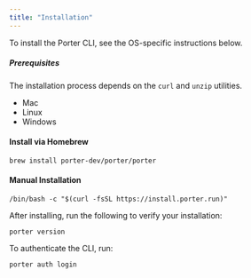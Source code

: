 ```yaml
---
title: "Installation"
---
```


To install the Porter CLI, see the OS-specific instructions below.

##### Prerequisites

The installation process depends on the `curl` and `unzip` utilities.

- Mac
- Linux
- Windows

#### Install via Homebrew[](#install-via-homebrew "Direct link to heading")

```
brew install porter-dev/porter/porter
```

#### Manual Installation[](#manual-installation "Direct link to heading")

```
/bin/bash -c "$(curl -fsSL https://install.porter.run)"

```

After installing, run the following to verify your installation:

```
porter version

```

To authenticate the CLI, run:

```
porter auth login

```
